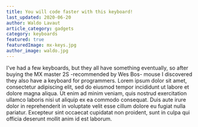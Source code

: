 ```yaml
---
title: You will code faster with this keyboard!
last_updated: 2020-06-20
author: Waldo Lavaut
article_category: gadgets
category: keyboards
featured: true
featuredImage: mx-keys.jpg
author_image: waldo.jpg
---
```


I've had a few keyboards, but they all have something eventually, so after buying the MX master 2S -recommended by Wes Bos- mouse I discovered they also have a keyboard for programmers.
Lorem ipsum dolor sit amet, consectetur adipiscing elit, sed do eiusmod tempor incididunt ut labore et dolore magna aliqua. Ut enim ad minim veniam, quis nostrud exercitation ullamco laboris nisi ut aliquip ex ea commodo consequat. Duis aute irure dolor in reprehenderit in voluptate velit esse cillum dolore eu fugiat nulla pariatur. Excepteur sint occaecat cupidatat non proident, sunt in culpa qui officia deserunt mollit anim id est laborum.